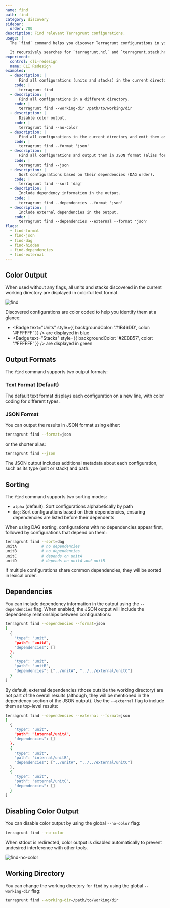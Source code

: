 ```yaml
---
name: find
path: find
category: discovery
sidebar:
  order: 700
description: Find relevant Terragrunt configurations.
usage: |
  The `find` command helps you discover Terragrunt configurations in your codebase.

  It recursively searches for `terragrunt.hcl` and `terragrunt.stack.hcl` files and displays them in formatted output.
experiment:
  control: cli-redesign
  name: CLI Redesign
examples:
  - description: |
      Find all configurations (units and stacks) in the current directory.
    code: |
      terragrunt find
  - description: |
      Find all configurations in a different directory.
    code: |
      terragrunt find --working-dir /path/to/working/dir
  - description: |
      Disable color output.
    code: |
      terragrunt find --no-color
  - description: |
      Find all configurations in the current directory and emit them as a JSON string.
    code: |
      terragrunt find --format 'json'
  - description: |
      Find all configurations and output them in JSON format (alias for --format=json).
    code: |
      terragrunt find --json
  - description: |
      Sort configurations based on their dependencies (DAG order).
    code: |
      terragrunt find --sort 'dag'
  - description: |
      Include dependency information in the output.
    code: |
      terragrunt find --dependencies --format 'json'
  - description: |
      Include external dependencies in the output.
    code: |
      terragrunt find --dependencies --external --format 'json'
flags:
  - find-format
  - find-json
  - find-dag
  - find-hidden
  - find-dependencies
  - find-external
---
```



## Color Output

When used without any flags, all units and stacks discovered in the current working directory are displayed in colorful text format.

![find](../../assets/img/screenshots/find.png)

<Aside type="note" title="Color Coding">

Discovered configurations are color coded to help you identify them at a glance:

- <Badge text="Units" style={{ backgroundColor: '#1B46DD', color: '#FFFFFF' }} /> are displayed in blue
- <Badge text="Stacks" style={{ backgroundColor: '#2E8B57', color: '#FFFFFF' }} /> are displayed in green

</Aside>

## Output Formats

The `find` command supports two output formats:

### Text Format (Default)

The default text format displays each configuration on a new line, with color coding for different types.

### JSON Format

You can output the results in JSON format using either:

```bash
terragrunt find --format=json
```

or the shorter alias:

```bash
terragrunt find --json
```

The JSON output includes additional metadata about each configuration, such as its type (unit or stack) and path.

## Sorting

The `find` command supports two sorting modes:

- `alpha` (default): Sort configurations alphabetically by path
- `dag`: Sort configurations based on their dependencies, ensuring dependencies are listed before their dependents

When using DAG sorting, configurations with no dependencies appear first, followed by configurations that depend on them:

```bash
terragrunt find --sort=dag
unitA           # no dependencies
unitB           # no dependencies
unitC           # depends on unitA
unitD           # depends on unitA and unitB
```

If multiple configurations share common dependencies, they will be sorted in lexical order.

## Dependencies

You can include dependency information in the output using the `--dependencies` flag. When enabled, the JSON output will include the dependency relationships between configurations:

```bash
terragrunt find --dependencies --format=json
[
  {
    "type": "unit",
    "path": "unitA",
    "dependencies": []
  },
  {
    "type": "unit",
    "path": "unitB",
    "dependencies": ["../unitA", "../../external/unitC"]
  }
]
```

By default, external dependencies (those outside the working directory) are not part of the overall results (although, they will be mentioned in the dependency section of the JSON output). Use the `--external` flag to include them as top-level results:

```bash
terragrunt find --dependencies --external --format=json
[
  {
    "type": "unit",
    "path": "internal/unitA",
    "dependencies": []
  },
  {
    "type": "unit",
    "path": "internal/unitB",
    "dependencies": ["../unitA", "../../external/unitC"]
  },
  {
    "type": "unit",
    "path": "external/unitC",
    "dependencies": []
  }
]
```

## Disabling Color Output

You can disable color output by using the global `--no-color` flag:

```bash
terragrunt find --no-color
```

When stdout is redirected, color output is disabled automatically to prevent undesired interference with other tools.

![find-no-color](../../assets/img/screenshots/find-no-color.png)

## Working Directory

You can change the working directory for `find` by using the global `--working-dir` flag:

```bash
terragrunt find --working-dir=/path/to/working/dir
```
